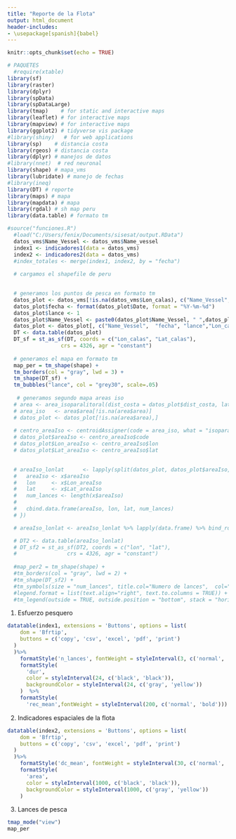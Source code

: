 ```yaml
---
title: "Reporte de la Flota"
output: html_document
header-includes:
- \usepackage[spanish]{babel}
---
```


```r
knitr::opts_chunk$set(echo = TRUE)

# PAQUETES
  #require(xtable)
library(sf)
library(raster)
library(dplyr)
library(spData)
library(spDataLarge)
library(tmap)    # for static and interactive maps
library(leaflet) # for interactive maps
library(mapview) # for interactive maps
library(ggplot2) # tidyverse vis package
#library(shiny)   # for web applications
library(sp)    # distancia costa
library(rgeos) # distancia costa
library(dplyr) # manejos de datos
#library(nnet)  # red neuronal
library(shape) # mapa_vms
library(lubridate) # manejo de fechas
#library(ineq)
library(DT) # reporte
library(maps) # mapa
library(mapdata) # mapa
library(rgdal) # sh map peru
library(data.table) # formato tm

#source("funciones.R")
  #load("C:/Users/fenix/Documents/sisesat/output.RData")
  datos_vms$Name_Vessel <- datos_vms$Name_vessel
  index1 <- indicadores1(data = datos_vms)
  index2 <- indicadores2(data = datos_vms)
  #index_totales <- merge(index1, index2, by = "fecha")
  
  # cargamos el shapefile de peru

  
  # generamos los puntos de pesca en formato tm
  datos_plot <- datos_vms[!is.na(datos_vms$Lon_calas), c("Name_Vessel",  "Date", "Lon_calas",                                                               "Lat_calas", "dist_costa")]
  datos_plot$fecha <- format(datos_plot$Date, format = "%Y-%m-%d")
  datos_plot$lance <- 1
  datos_plot$Name_Vessel <- paste0(datos_plot$Name_Vessel, " ",datos_plot$Date," (", ... =   round(datos_plot$Lon_calas,3),";", round(datos_plot$Lat_calas,3),")")
  datos_plot <- datos_plot[, c("Name_Vessel",  "fecha", "lance","Lon_calas",                                                               "Lat_calas", "dist_costa")]
  DT <- data.table(datos_plot)
  DT_sf = st_as_sf(DT, coords = c("Lon_calas", "Lat_calas"), 
                 crs = 4326, agr = "constant")
  
  # generamos el mapa en formato tm
  map_per = tm_shape(shape) + 
  tm_borders(col = "gray", lwd = 3) +
  tm_shape(DT_sf) +
  tm_bubbles("lance", col = "grey30", scale=.05) 
  
   # generamos segundo mapa areas iso
  # area <- area_isoparalitoral(dist_costa = datos_plot$dist_costa, latitude = datos_plot$Lat)
  # area_iso   <- area$area[!is.na(area$area)]
  # datos_plot <- datos_plot[!is.na(area$area),]
  
  # centro_areaIso <- centroidAssigner(code = area_iso, what = "isoparalitoral")
  # datos_plot$areaIso <- centro_areaIso$code
  # datos_plot$Lon_areaIso <- centro_areaIso$lon
  # datos_plot$Lat_areaIso <- centro_areaIso$lat
  

  # areaIso_lonlat      <- lapply(split(datos_plot, datos_plot$areaIso, drop = TRUE),function(x){
  #   areaIso <- x$areaIso
  #   lon     <- x$Lon_areaIso
  #   lat     <- x$Lat_areaIso
  #   num_lances <- length(x$areaIso)
  #   
  #   cbind.data.frame(areaIso, lon, lat, num_lances)
  # })

  # areaIso_lonlat <- areaIso_lonlat %>% lapply(data.frame) %>% bind_rows()

  # DT2 <- data.table(areaIso_lonlat)
  # DT_sf2 = st_as_sf(DT2, coords = c("lon", "lat"), 
  #                crs = 4326, agr = "constant")
  
  #map_per2 = tm_shape(shape) + 
  #tm_borders(col = "gray", lwd = 2) +
  #tm_shape(DT_sf2) + 
  #tm_symbols(size = "num_lances", title.col="Numero de lances",  col="num_lances", #shape="num_lances"
  #legend.format = list(text.align="right", text.to.columns = TRUE)) +
  #tm_legend(outside = TRUE, outside.position = "bottom", stack = "horizontal")
```
1. Esfuerzo pesquero
```r

datatable(index1, extensions = 'Buttons', options = list(
    dom = 'Bfrtip',
    buttons = c('copy', 'csv', 'excel', 'pdf', 'print')
  )
  )%>% 
    formatStyle('n_lances', fontWeight = styleInterval(3, c('normal', 'bold'))) %>%
    formatStyle(
      'dur',
      color = styleInterval(24, c('black', 'black')),
      backgroundColor = styleInterval(24, c('gray', 'yellow'))
    )  %>%
    formatStyle(
      'rec_mean',fontWeight = styleInterval(200, c('normal', 'bold')))


```
2. Indicadores espaciales de la flota

```r
datatable(index2, extensions = 'Buttons', options = list(
    dom = 'Bfrtip',
    buttons = c('copy', 'csv', 'excel', 'pdf', 'print')
  )
  )%>% 
    formatStyle('dc_mean', fontWeight = styleInterval(30, c('normal', 'bold'))) %>%
    formatStyle(
      'area',
      color = styleInterval(1000, c('black', 'black')),
      backgroundColor = styleInterval(1000, c('gray', 'yellow'))
    ) 


```
3. Lances de pesca

```r
tmap_mode("view")
map_per 
```
<!-- 4. Lances de pesca por areas isoparalitorales -->

<!-- ```{r maps2, echo=FALSE, fig.align="center",fig.height=8, fig.width=8, out.width="9.5in", warning=FALSE, message=FALSE} -->
<!-- tmap_mode("view") -->
<!-- map_per2  -->
<!-- ``` -->
